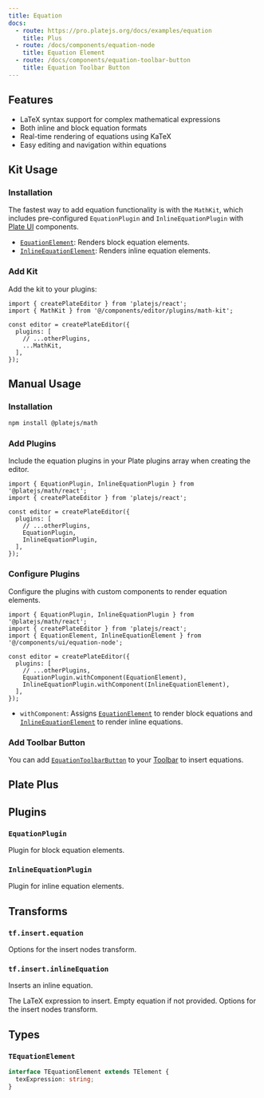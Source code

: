 ```yaml
---
title: Equation
docs:
  - route: https://pro.platejs.org/docs/examples/equation
    title: Plus
  - route: /docs/components/equation-node
    title: Equation Element
  - route: /docs/components/equation-toolbar-button
    title: Equation Toolbar Button
---
```


<ComponentPreview name="equation-demo" />

<PackageInfo>

## Features

- LaTeX syntax support for complex mathematical expressions
- Both inline and block equation formats
- Real-time rendering of equations using KaTeX
- Easy editing and navigation within equations

</PackageInfo>

## Kit Usage

<Steps>

### Installation

The fastest way to add equation functionality is with the `MathKit`, which includes pre-configured `EquationPlugin` and `InlineEquationPlugin` with [Plate UI](/docs/installation/plate-ui) components.

<ComponentSource name="math-kit" />

- [`EquationElement`](/docs/components/equation-node): Renders block equation elements.
- [`InlineEquationElement`](/docs/components/equation-node): Renders inline equation elements.

### Add Kit

Add the kit to your plugins:

```tsx
import { createPlateEditor } from 'platejs/react';
import { MathKit } from '@/components/editor/plugins/math-kit';

const editor = createPlateEditor({
  plugins: [
    // ...otherPlugins,
    ...MathKit,
  ],
});
```

</Steps>

## Manual Usage

<Steps>

### Installation

```bash
npm install @platejs/math
```

### Add Plugins

Include the equation plugins in your Plate plugins array when creating the editor.

```tsx
import { EquationPlugin, InlineEquationPlugin } from '@platejs/math/react';
import { createPlateEditor } from 'platejs/react';

const editor = createPlateEditor({
  plugins: [
    // ...otherPlugins,
    EquationPlugin,
    InlineEquationPlugin,
  ],
});
```

### Configure Plugins

Configure the plugins with custom components to render equation elements.

```tsx
import { EquationPlugin, InlineEquationPlugin } from '@platejs/math/react';
import { createPlateEditor } from 'platejs/react';
import { EquationElement, InlineEquationElement } from '@/components/ui/equation-node';

const editor = createPlateEditor({
  plugins: [
    // ...otherPlugins,
    EquationPlugin.withComponent(EquationElement),
    InlineEquationPlugin.withComponent(InlineEquationElement),
  ],
});
```

- `withComponent`: Assigns [`EquationElement`](/docs/components/equation-node) to render block equations and [`InlineEquationElement`](/docs/components/equation-node) to render inline equations.

### Add Toolbar Button

You can add [`EquationToolbarButton`](/docs/components/equation-toolbar-button) to your [Toolbar](/docs/toolbar) to insert equations.

</Steps>

## Plate Plus

<ComponentPreviewPro name="equation-pro" />

## Plugins

### `EquationPlugin`

Plugin for block equation elements.

### `InlineEquationPlugin`

Plugin for inline equation elements.

## Transforms

### `tf.insert.equation`

<API name="insert.equation">
<APIOptions type="InsertNodesOptions">
    Options for the insert nodes transform.
</APIOptions>
</API>

### `tf.insert.inlineEquation`

Inserts an inline equation.

<API name="insert.inlineEquation">
<APIParameters>
  <APIItem name="texExpression" type="string" optional>
    The LaTeX expression to insert. Empty equation if not provided.
  </APIItem>
  <APIItem name="options" type="InsertNodesOptions" optional>
    Options for the insert nodes transform.
  </APIItem>
</APIParameters>
</API>

## Types

### `TEquationElement`

```typescript
interface TEquationElement extends TElement {
  texExpression: string;
}
```